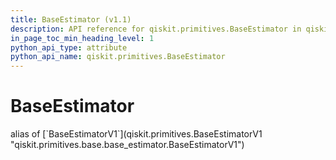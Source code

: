```yaml
---
title: BaseEstimator (v1.1)
description: API reference for qiskit.primitives.BaseEstimator in qiskit v1.1
in_page_toc_min_heading_level: 1
python_api_type: attribute
python_api_name: qiskit.primitives.BaseEstimator
---
```


# BaseEstimator

<Attribute id="qiskit.primitives.BaseEstimator" isDedicatedPage={true} github="https://github.com/Qiskit/qiskit/tree/stable/1.1/qiskit/primitives/base/base_estimator.py#L41-L187">
  alias of [`BaseEstimatorV1`](qiskit.primitives.BaseEstimatorV1 "qiskit.primitives.base.base_estimator.BaseEstimatorV1")
</Attribute>

